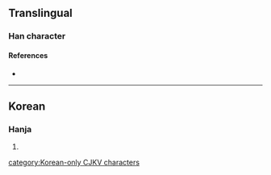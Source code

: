 {{character info}}
==Translingual==

===Han character===
{{Han char|rn=5|rad=乙|as=10|sn=11|four=|canj=EDN|ids=⿱浮乙}}

====References====
* {{Han ref|kx=0084.321|dkj=|dj=|hdz=|uh=3422|ud=13346|bh=|bd=}}

----

==Korean==

===Hanja===
{{ko-hanja|hangeul=뜰|rv=tteul|mr=ttŭl|y=ttul}}

# {{rfdef|ko|sort=乙10}}

[[category:Korean-only CJKV characters]]